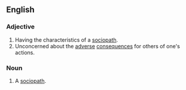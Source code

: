 ==English==
===Adjective===
{{en-adj}}
# Having the characteristics of a [[sociopath]].
# Unconcerned about the [[adverse]] [[consequences]] for others of one's actions.

===Noun===
{{en-noun}}

# {{rare}} A [[sociopath]].